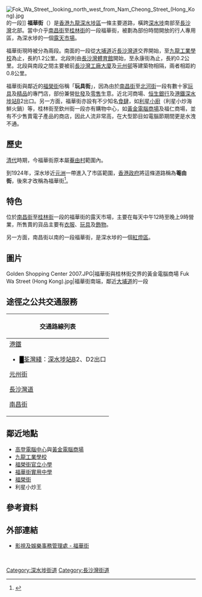 {{Infobox Hong Kong Road
|   中文街道名稱    =  福華街
|   英文街道名稱    =  Fuk Wa Street
|   圖片    =  File:Fuk Wa Street 2011.jpg
|   圖片寬度   = 290px
|   圖片說明    = 福華街鄰近高登電腦商場路段
|   隸屬幹線     =  
|   路段總長度    =  1.4
|   車速限制    =  
|   行車線數量    = 雙程 
|   所在地區    =  [[深水埗區|深水埗區]]
|   起點    =  [[深水埗|深水埗]][[大埔道|大埔道]]
|   終點    =  [[長沙灣|長沙灣]][[永康街|永康街]]
|   道路命名日期    = 
|   行人專用區    =  
|   命名文件    =  
|   道路動工日期    =  
|   道路興建計劃    =  
|   道路舊名資料    = 菴由街
|   通車日期    =  1924年
|   收費 =
}}
[[File:Fok_Wa_Street,_looking_north_west_from_Nam_Cheong_Street_(Hong_Kong).jpg|thumb]]的一段]]
'''福華街'''（{{lang-en|Fuk Wah Street}}）是[[香港|香港]][[九龍|九龍]][[深水埗區|深水埗區]]一條主要道路，橫跨[[深水埗|深水埗]]南部至[[長沙灣|長沙灣]]北部。當中介乎[[南昌街_(香港)|南昌街]]至[[桂林街|桂林街]]的一段福華街，被劃為部份時間開放的行人專用區，為深水埗的一個[[露天市場|露天市場]]。

福華街現時被分為兩段。南面的一段從[[大埔道|大埔道]]近[[長沙灣道|長沙灣道]]交界開始，至[[九龍工業學校|九龍工業學校]]為止，長約1.2公里。北段則由[[長沙灣體育館|長沙灣體育館]]開始，至永康街為止，長約0.2公里。北段與南段之間主要被前[[長沙灣工廠大廈|長沙灣工廠大廈]]及[[元州邨|元州邨]]等建築物相隔，兩者相距約0.8公里。

福華街與鄰近的[[福榮街|福榮街]]俗稱「'''玩具街'''」，因為由於[[南昌街_(香港)|南昌街]]至[[北河街|北河街]]一段有數十家[[玩具|玩具]]及[[精品|精品]]的專門店，部份兼營[[批發|批發]]及[[零售|零售]]生意。近北河商場、[[恒生銀行|恒生銀行]]及[[港鐵|港鐵]][[深水埗站|深水埗站]]B2出口。另一方面，福華街亦設有不少知名[[食肆|食肆]]，如[[利星小廚|利星小廚]]（利星小炒海鮮火鍋）等，桂林街至欽州街一段亦有購物中心，如[[黃金大廈|黃金電腦商場]]及福仁商場，並有不少售賣電子產品的商店，因此人流非常高，在大型節目如電腦節期間更是水洩不通。

==歷史==
[[清代|清代]]時期，今福華街原本屬[[菴由村|菴由村]]範圍內。

到1924年，深水埗近[[元洲|元洲]]一帶進入了市區範圍，[[香港殖民地時期#香港政府|香港政府]]將這條道路稱為'''菴由街'''，後來才改稱為福華街<ref>{{cite web|url=http://www.hk-place.com/viewtext.php?id=358|title=香港地方：曾改名道路|accessdate=2008-05-29|archive-date=2008-04-30|archive-url=https://web.archive.org/web/20080430040135/http://www.hk-place.com/viewtext.php?id=358|dead-url=yes}}</ref>。

==特色==
位於[[南昌街_(香港)|南昌街]]至[[桂林街|桂林街]]一段的福華街的露天市場，主要在每天中午12時至晚上9時營業，所售賣的貨品主要有[[衣服|衣服]]、[[玩具|玩具]]及[[飾物|飾物]]。

另一方面，南昌街以南的一段福華街，是深水埗的一個[[紅燈區|紅燈區]]。

==圖片==
<gallery mode="packed" heights="160px" style="text-align:left">
Golden Shopping Center 2007.JPG|福華街與桂林街交界的黃金電腦商場
Fuk Wa Street (Hong Kong).jpg|福華街南端，鄰近[[大埔道|大埔道]]的一段
</gallery>

==途徑之公共交通服務==
{| class="mw-collapsible mw-collapsed wikitable" style="background:white; margin: 0 auto; width: auto;"  
! 交通路線列表
|-
|
;[[港鐵|港鐵]]
*<font color="{{荃灣綫色彩}}">█</font>[[荃灣綫|荃灣綫]]：[[深水埗站|深水埗站]]B2、D2出口
;[[元州街|元州街]]
{{九龍新界巴士簡單列表|2E|2F|6|6C|6D|31B|36A|86|86C|702|702B|N241}}
{{過海隧道巴士簡單列表|970|N122}}
;[[長沙灣道|長沙灣道]]
{{九龍新界巴士簡單列表|30X|35A|41A|42A|44|58X|59X|60X|63X|67X|68X|69X|234X}}
{{過海隧道巴士簡單列表|102|118|118P|171|171P|904|905}}
;[[南昌街_(香港)|南昌街]]
{{九龍新界巴士簡單列表|2E|86C|214}}
|}

==鄰近地點==
*[[高登電腦中心|高登電腦中心]]與[[黃金大廈|黃金電腦商場]]
*[[九龍工業學校|九龍工業學校]]
*[[福榮街官立小學|福榮街官立小學]]
*[[福華街實用中學|福華街實用中學]]
*[[福榮街|福榮街]]
*利星小炒王

==參考資料==
{{reflist}}

==外部連結==
{{stack begin}}
{{Commonscat|Fuk Wa Street|福華街}}
{{stack end}}
*[https://web.archive.org/web/20071107220804/http://www.fso-tela.gov.hk/accessibility/chi/locations_details.cfm?Photo_Num=01024 影視及娛樂事務管理處 - 福華街]

<br>
[[Category:深水埗街道|Category:深水埗街道]]
[[Category:長沙灣街道|Category:長沙灣街道]]
